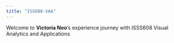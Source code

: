 ```yaml
---
title: "ISS608-VAA"
---
```


Welcome to **Victoria Neo**'s experience journey with ISSS608 Visual Analytics and Applications
